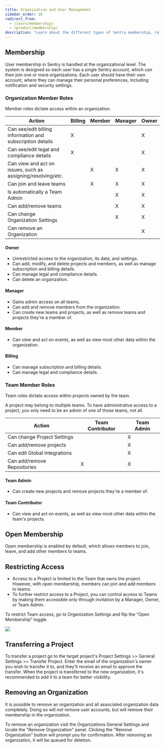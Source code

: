 ```yaml
---
title: Organization and User Management
sidebar_order: 10
redirect_from:
  - /learn/membership/
  - /product/membership/
description: "Learn about the different types of Sentry membership, roles, and access management."
---
```


## Membership

User membership in Sentry is handled at the organizational level.
The system is designed so each user has a single Sentry account,
which can then join one or more organizations. Each user should have
their own account, where they can manage their personal preferences,
including notification and security settings.

### Organization Member Roles

Member roles dictate access within an organization.

| Action                                                       | Billing | Member | Manager | Owner |
| ------------------------------------------------------------ | ------- | ------ | ------- | ----- |
| Can see/edit billing information and subscription details    | X       |        |         | X     |
| Can see/edit legal and compliance details                    | X       |        |         | X     |
| Can view and act on issues, such as assigning/resolving/etc. |         | X      | X       | X     |
| Can join and leave teams                                     |         | X      | X       | X     |
| Is automatically a Team Admin                                |         |        | X       | X     |
| Can add/remove teams                                         |         |        | X       | X     |
| Can change Organization Settings                             |         |        | X       | X     |
| Can remove an Organization                                   |         |        |         | X     |

#### Owner

- Unrestricted access to the organization, its data, and settings.
- Can add, modify, and delete projects and members, as well as manage subscription and billing details.
- Can manage legal and compliance details.
- Can delete an organization.

#### Manager

- Gains admin access on all teams.
- Can add and remove members from the organization.
- Can create new teams and projects, as well as remove teams and projects they're a member of.

#### Member

- Can view and act on events, as well as view most other data within the organization.

#### Billing

- Can manage subscription and billing details.
- Can manage legal and compliance details.

### Team Member Roles

Team roles dictate access within projects owned by the team.

A project may belong to multiple teams. To have administrative access to a
project, you only need to be an admin of one of those teams, not all.

| Action                       | Team Contributor | Team Admin |
| ---------------------------- | ---------------- | ---------- |
| Can change Project Settings  |                  | X          |
| Can add/remove projects      |                  | X          |
| Can edit Global Integrations |                  | X          |
| Can add/remove Repositories  | X                | X          |

#### Team Admin

- Can create new projects and remove projects they're a member of.

#### Team Contributor

- Can view and act on events, as well as view most other data within the team's
  projects.

## Open Membership

Open membership is enabled by default, which allows members to join, leave, and add other members to teams.

## Restricting Access

- Access to a Project is limited to the Team that owns the project. However, with open membership,
  members can join and add members to teams.
- To further restrict access to a Project, you can control access to Teams by making them accessible
  only through invitation by a Manager, Owner, or Team Admin.

To restrict Team access, go to Organization Settings and flip the “Open Membership” toggle.

![](membership-toggle.png)

## Transferring a Project

To transfer a project go to the target project's Project Settings >> General
Settings >> Transfer Project. Enter the email of the organization's owner you
wish to transfer it to, and they'll receive an email to approve the transfer.
When the project is transferred to the new organization, it's recommended to
add it to a team for better visibility.

## Removing an Organization

It is possible to remove an organization and all associated
organization data completely. Doing so will _not_ remove user accounts, but will remove
their membership in the organization.

To remove an organization visit the Organizations General Settings and locate
the "Remove Organization" panel. Clicking the "Remove Organization" button will
prompt you for confirmation. After removing an organization, it will be queued
for deletion.
